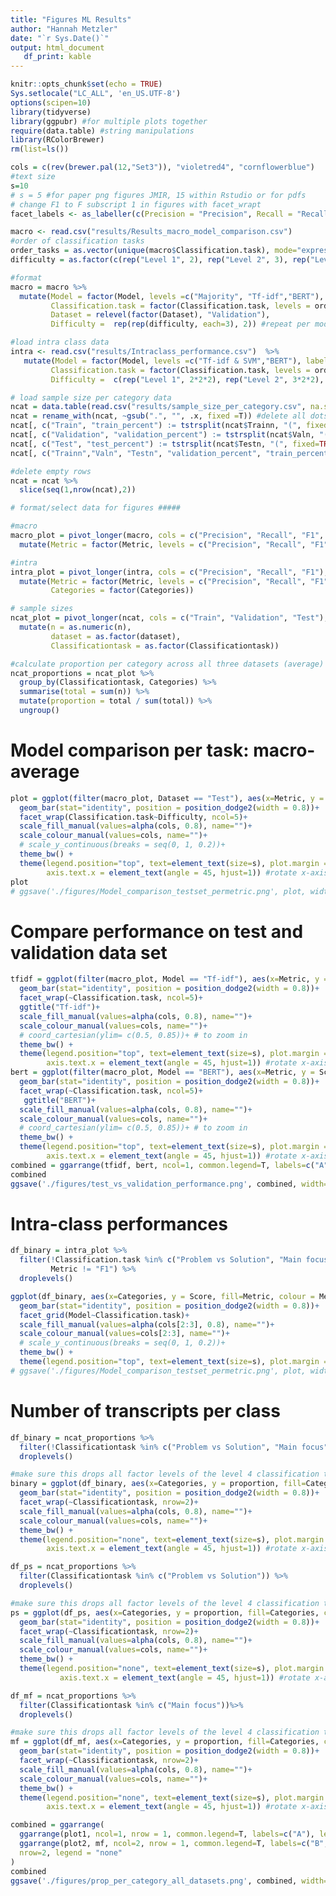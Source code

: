 ```yaml
---
title: "Figures ML Results"
author: "Hannah Metzler"
date: "`r Sys.Date()`"
output: html_document
   df_print: kable
---
```


```r
knitr::opts_chunk$set(echo = TRUE)
Sys.setlocale("LC_ALL", 'en_US.UTF-8')
options(scipen=10)
library(tidyverse)
library(ggpubr) #for multiple plots together
require(data.table) #string manipulations 
library(RColorBrewer)
rm(list=ls())
```


```r
cols = c(rev(brewer.pal(12,"Set3")), "violetred4", "cornflowerblue")
#text size
s=10
# s = 5 #for paper png figures JMIR, 15 within Rstudio or for pdfs
# change F1 to F subscript 1 in figures with facet_wrapt
facet_labels <- as_labeller(c(Precision = "Precision", Recall = "Recall",F1="F[1]"), default = label_parsed)

```

```r
macro <- read.csv("results/Results_macro_model_comparison.csv")
#order of classification tasks
order_tasks = as.vector(unique(macro$Classification.task), mode="expression")
difficulty = as.factor(c(rep("Level 1", 2), rep("Level 2", 3), rep("Level 3", 3), rep("Level 4", 2)))

#format
macro = macro %>% 
  mutate(Model = factor(Model, levels =c("Majority", "Tf-idf","BERT"), labels = c("Majority", "Tf-idf","BERT")), 
         Classification.task = factor(Classification.task, levels = order_tasks, labels = order_tasks, ordered = T),
         Dataset = relevel(factor(Dataset), "Validation"),
         Difficulty =  rep(rep(difficulty, each=3), 2)) #repeat per model (3) and per validation/test set  

#load intra class data
intra <- read.csv("results/Intraclass_performance.csv")  %>% 
   mutate(Model = factor(Model, levels =c("Tf-idf & SVM","BERT"), labels = c("Tf-idf & SVM","BERT")), 
         Classification.task = factor(Classification.task, levels = order_tasks, labels = order_tasks, ordered = T), 
         Difficulty =  c(rep("Level 1", 2*2*2), rep("Level 2", 3*2*2), rep("Level 3", 3*2*2), rep("Level 4", 1*4*2), rep("Level 4", 1*14*2))) #always: variables*category*models(2).

# load sample size per category data
ncat = data.table(read.csv("results/sample_size_per_category.csv", na.strings = "NA"))
ncat = rename_with(ncat, ~gsub(".", "", .x, fixed =T)) #delete all dots
ncat[, c("Train", "train_percent") := tstrsplit(ncat$Trainn, "(", fixed=TRUE)] 
ncat[, c("Validation", "validation_percent") := tstrsplit(ncat$Valn, "(", fixed=TRUE)] 
ncat[, c("Test", "test_percent") := tstrsplit(ncat$Testn, "(", fixed=TRUE)]
ncat[, c("Trainn","Valn", "Testn", "validation_percent", "train_percent", "test_percent"):=NULL]

#delete empty rows
ncat = ncat %>% 
  slice(seq(1,nrow(ncat),2))
```

```r
# format/select data for figures #####

#macro
macro_plot = pivot_longer(macro, cols = c("Precision", "Recall", "F1", "Accuracy"), names_to = "Metric", values_to ="Score") %>% 
  mutate(Metric = factor(Metric, levels = c("Precision", "Recall", "F1", "Accuracy"), labels = c("Precision", "Recall", "F1", "Accuracy")))

#intra
intra_plot = pivot_longer(intra, cols = c("Precision", "Recall", "F1"), names_to = "Metric", values_to ="Score") %>% 
  mutate(Metric = factor(Metric, levels = c("Precision", "Recall", "F1"), labels = c("Precision", "Recall", "F1")), 
         Categories = factor(Categories))

# sample sizes
ncat_plot = pivot_longer(ncat, cols = c("Train", "Validation", "Test"), names_to = "dataset", values_to = "n") %>% 
  mutate(n = as.numeric(n), 
         dataset = as.factor(dataset), 
         Classificationtask = as.factor(Classificationtask))

#calculate proportion per category across all three datasets (average)
ncat_proportions = ncat_plot %>% 
  group_by(Classificationtask, Categories) %>% 
  summarise(total = sum(n)) %>%
  mutate(proportion = total / sum(total)) %>% 
  ungroup()
```

# Model comparison per task: macro-average

```r
plot = ggplot(filter(macro_plot, Dataset == "Test"), aes(x=Metric, y = Score, fill=Model, colour = Model)) + #dataset and variables to plot
  geom_bar(stat="identity", position = position_dodge2(width = 0.8))+
  facet_wrap(Classification.task~Difficulty, ncol=5)+
  scale_fill_manual(values=alpha(cols, 0.8), name="")+
  scale_colour_manual(values=cols, name="")+
  # scale_y_continuous(breaks = seq(0, 1, 0.2))+
  theme_bw() +  
  theme(legend.position="top", text=element_text(size=s), plot.margin = margin(rep(0.4,4), unit="cm"), axis.title.x = element_blank(), 
        axis.text.x = element_text(angle = 45, hjust=1)) #rotate x-axis tick labels
plot
# ggsave('./figures/Model_comparison_testset_permetric.png', plot, width=7, height=4.5, dpi=300)
```

# Compare performance on test and validation data set

```r
tfidf = ggplot(filter(macro_plot, Model == "Tf-idf"), aes(x=Metric, y = Score, fill=Dataset, colour = Dataset)) + #dataset and variables to plot
  geom_bar(stat="identity", position = position_dodge2(width = 0.8))+
  facet_wrap(~Classification.task, ncol=5)+
  ggtitle("Tf-idf")+
  scale_fill_manual(values=alpha(cols, 0.8), name="")+
  scale_colour_manual(values=cols, name="")+
  # coord_cartesian(ylim= c(0.5, 0.85))+ # to zoom in
  theme_bw() +  
  theme(legend.position="top", text=element_text(size=s), plot.margin = margin(rep(0.4,4), unit="cm"), axis.title.x = element_blank(), 
        axis.text.x = element_text(angle = 45, hjust=1)) #rotate x-axis tick labels
bert = ggplot(filter(macro_plot, Model == "BERT"), aes(x=Metric, y = Score, fill=Dataset, colour = Dataset)) + #dataset and variables to plot
  geom_bar(stat="identity", position = position_dodge2(width = 0.8))+
  facet_wrap(~Classification.task, ncol=5)+
   ggtitle("BERT")+
  scale_fill_manual(values=alpha(cols, 0.8), name="")+
  scale_colour_manual(values=cols, name="")+
  # coord_cartesian(ylim= c(0.5, 0.85))+ # to zoom in
  theme_bw() +  
  theme(legend.position="top", text=element_text(size=s), plot.margin = margin(rep(0.4,4), unit="cm"), axis.title.x = element_blank(), 
        axis.text.x = element_text(angle = 45, hjust=1)) #rotate x-axis tick labels
combined = ggarrange(tfidf, bert, ncol=1, common.legend=T, labels=c("A", "B"))
combined
ggsave('./figures/test_vs_validation_performance.png', combined, width=7, height=8, dpi=300)
```

# Intra-class performances

```r
df_binary = intra_plot %>% 
  filter(!Classification.task %in% c("Problem vs Solution", "Main focus"), 
         Metric != "F1") %>% 
  droplevels()

ggplot(df_binary, aes(x=Categories, y = Score, fill=Metric, colour = Metric)) + #dataset and variables to plot
  geom_bar(stat="identity", position = position_dodge2(width = 0.8))+
  facet_grid(Model~Classification.task)+
  scale_fill_manual(values=alpha(cols[2:3], 0.8), name="")+
  scale_colour_manual(values=cols[2:3], name="")+
  # scale_y_continuous(breaks = seq(0, 1, 0.2))+
  theme_bw() +  
  theme(legend.position="top", text=element_text(size=s), plot.margin = margin(rep(0.4,4), unit="cm"), axis.title.x = element_blank()) #rotate x-axis tick labels
# ggsave('./figures/Model_comparison_testset_permetric.png', plot, width=7, height=4.5, dpi=300)
```



# Number of transcripts per class

```r
df_binary = ncat_proportions %>% 
  filter(!Classificationtask %in% c("Problem vs Solution", "Main focus")) %>% 
  droplevels()

#make sure this drops all factor levels of the level 4 classification tasks
binary = ggplot(df_binary, aes(x=Categories, y = proportion, fill=Categories, colour=Categories)) +
  geom_bar(stat="identity", position = position_dodge2(width = 0.8))+
  facet_wrap(~Classificationtask, nrow=2)+
  scale_fill_manual(values=alpha(cols, 0.8), name="")+
  scale_colour_manual(values=cols, name="")+
  theme_bw() +
  theme(legend.position="none", text=element_text(size=s), plot.margin = margin(rep(0.4,4), unit="cm"), axis.title.x = element_blank(),
        axis.text.x = element_text(angle = 45, hjust=1)) #rotate x-axis tick labels
```
```r
df_ps = ncat_proportions %>% 
  filter(Classificationtask %in% c("Problem vs Solution")) %>% 
  droplevels()

#make sure this drops all factor levels of the level 4 classification tasks
ps = ggplot(df_ps, aes(x=Categories, y = proportion, fill=Categories, colour = Categories)) +
  geom_bar(stat="identity", position = position_dodge2(width = 0.8))+
  facet_wrap(~Classificationtask, nrow=2)+
  scale_fill_manual(values=alpha(cols, 0.8), name="")+
  scale_colour_manual(values=cols, name="")+
  theme_bw() +
  theme(legend.position="none", text=element_text(size=s), plot.margin = margin(rep(0.4,4), unit="cm"), axis.title.x = element_blank(),
           axis.text.x = element_text(angle = 45, hjust=1)) #rotate x-axis tick labels
```
```r
df_mf = ncat_proportions %>% 
  filter(Classificationtask %in% c("Main focus"))%>% 
  droplevels()

#make sure this drops all factor levels of the level 4 classification tasks
mf = ggplot(df_mf, aes(x=Categories, y = proportion, fill=Categories, colour = Categories)) +
  geom_bar(stat="identity", position = position_dodge2(width = 0.8))+
  facet_wrap(~Classificationtask, nrow=2)+
  scale_fill_manual(values=alpha(cols, 0.8), name="")+
  scale_colour_manual(values=cols, name="")+
  theme_bw() +
  theme(legend.position="none", text=element_text(size=s), plot.margin = margin(rep(0.4,4), unit="cm"), axis.title.x = element_blank(),
        axis.text.x = element_text(angle = 45, hjust=1)) #rotate x-axis tick labels
```

```r
combined = ggarrange(
  ggarrange(plot1, ncol=1, nrow = 1, common.legend=T, labels=c("A"), legend = "none", ),
  ggarrange(plot2, mf, ncol=2, nrow = 1, common.legend=T, labels=c("B", "C"), legend = "none", align="hv"),
  nrow=2, legend = "none"
)
combined
ggsave('./figures/prop_per_category_all_datasets.png', combined, width=7, height=6, dpi=300)
```

